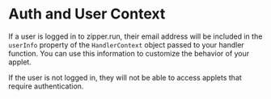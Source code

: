 # Auth and User Context

If a user is logged in to zipper.run, their email address will be included in the `userInfo` property of the `HandlerContext` object passed to your handler function. You can use this information to customize the behavior of your applet.

If the user is not logged in, they will not be able to access applets that require authentication.
